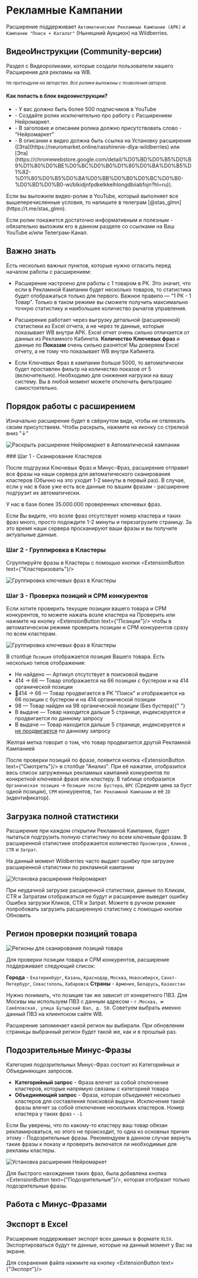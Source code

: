 
# Рекламные Кампании

Расширение поддерживает `Автоматические Рекламные Кампании (АРК)` и `Кампании "Поиск + Каталог"` (Нынешний Аукцион) на Wildberries.

## ВидеоИнструкции (Community-версии)

Раздел с Видеороликами, которые создали пользователи нашего Расширения для рекламы на WB.

<small>
  <i>Не претендуем на авторство. Все ролики выложены с позволения авторов.</i>
</small>

<div className="flex flex-col gap-2 mt-5 h-[300px] overflow-y-scroll w-full">
  <VideoItem
    author={"david_movsesyan"}
    title={"Полный разбор функционала Нейромаркет в рекламе"}
    ytVideoId={"W9CMunKUNWo"}
  />
  <VideoItem
    author={"david_movsesyan"}
    title={"Можно ли сэкономить на связке АРК + Аукцион?"}
    ytVideoId={"35wo0vs3Oic"}
  />
  <VideoItem
    author={"david_movsesyan"}
    title={"Работа со Списками (Подробно)"}
    ytVideoId={"hhQ28wyNmOw"}
  />
  <VideoItem
    author={"david_movsesyan"}
    title={"Продвижение по НЧ и СЧ запросам"}
    ytVideoId={"GMb57K6hjms"}
  />
  <VideoItem
    author={"nikita_romanov"}
    title={"Снижаем расходы на рекламу"}
    ytVideoId={"5JVEC54Rb4A"}
  />
  <VideoItem
    author={"david_movsesyan"}
    title={"Воруем трафик у конкурентов"}
    ytVideoId={"xlRNV-sS__Y"}
  />
  <VideoItem
    author={"nikita_romanov"}
    title={"Мощнейшая Автореклама и Поиск"}
    ytVideoId={"hqtLr6GlCag"}
  />
  <VideoItem
    author={"david_movsesyan"}
    title={"Настройка рекламы на Вайлдберриз"}
    ytVideoId={"NYst0p5bsns"}
  />
</div>

#### Как попасть в блок видеоинструкции?

<Callout type="info" emoji="🎉">
  <ul>
    <li>
      - У вас должно быть более 500 подписчиков в YouTube
    </li>
    <li>
      - Создайте ролик исключительно про работу с Расширением Нейромаркет.
    </li>
    <li>
      - В заголовке и описании ролика должно присутствовать слово -
      "Нейромаркет"
    </li>
    <li>
      - В описании к видео должна быть ссылка на Установку расширения
      ([Эта](https://neuromarket.online/rasshirenie-dlya-wildberries) или
      [Эта](https://chromewebstore.google.com/detail/%D0%BD%D0%B5%D0%B9%D1%80%D0%BE%D0%BC%D0%B0%D1%80%D0%BA%D0%B5%D1%82-%D1%80%D0%B5%D0%BA%D0%BB%D0%B0%D0%BC%D0%B0-%D0%BD%D0%B0-wi/blkidjnfpdkelkkelhlongdbiiabfojn?hl=ru)).
    </li>
  </ul>
</Callout>
Если вы выложили видео-ролик в YouTube, который выполняет все вышеперечисленные условия,
то напишите в телеграм [@stas_glmn](https://t.me/stas_glmn).

Если ролик покажется достаточно информативным и полезным - обязательно выложим его в данном разделе со
ссылками на Ваш YouTube и/или Телеграм-Канал.

## Важно знать

Есть несколько важных пунктов, которые нужно огласить перед началом работы с расширением:

- Расширение настроено для работы с 1 товаром в РК. Это значит, что если в Рекламной Кампании будет несколько товаров, то статистика будет отображаться только для первого.
  <Callout type="info" emoji="⭐">
    Важное правило — "1 РК - 1 Товар". Только в таком режиме вы сможете получить
    максимально точную статистику и наибольшее количество рычагов управления.
  </Callout>

- Расширение работает через выгрузку детальной (расширенной) статистики из Excel отчета, а не через те данные, которые показывает WB внутри АРК.
  Excel отчет очень сильно отличается от данных из Рекламного Кабинета.
  <Callout type="error" emoji="⚠️">
    **Количество Ключевых фраз** и данные по **Показам** очень сильно разнятся!
    Мы доверяем Excel отчету, а не тому что показывает WB внутри Кабинета.
  </Callout>

- Если Ключевых Фраз в кампании больше 5000, то автоматически будет проставлен фильтр на количество показов от 5 (включительно). Необходимо для снижения нагрузки на вашу систему. Вы в любой момент можете отключить фильтрацию самостоятельно.

## Порядок работы с расширением

Изначально расширение будет в свёрнутом виде, чтобы не отвлекать своим присутствием. Чтобы раскрыть, нажмите на иконку со стрелкой вниз "↓"

![Раскрыть расширение Нейромаркет в Автоматической кампании](/expandWidget.png)

 
<Steps>
### Шаг 1 - Сканирование Кластеров

После подгрузки Ключевых Фраз и Минус-Фраз, расширение отправит все фразы на наши сервера для автоматического сканирования кластеров (Обычно на это уходит 1-2 минуты в первый раз). В случае, если у нас в базе уже есть все данные по вашим фразам - расширение подгрузит их автоматически.

<Callout type="info" emoji="ℹ️">
  У нас в базе более 35.000.000 проверенных ключевых фраз.
</Callout>

Если Вы видите, что возле фраз отсутствует номер кластера и таких фраз много, просто подождите 1-2 минуты и перезагрузите страницу. За это время наши сервера просканируют ваши фразы и вы получите актуальные данные.

### Шаг 2 - Группировка в Кластеры

Сгруппируйте фразы в Кластеры с помощью кнопки <ExtensionButton text={"Кластеризовать"}/>

![Группировка ключевых фраз в Кластеры](/extensionClusterize.jpg)

### Шаг 3 - Проверка позиций и CPM конкурентов

Если хотите проверить текущие позиции вашего товара и CPM конкурентов, то можете нажать возле кластера на <span className='font-bold text-blue-600'>Проверить</span> или нажмите на кнопку <ExtensionButton text={"Позиции"}/> чтобы в автоматическом режиме проверить позиции и CPM конкурентов сразу по всем кластерам.

![Группировка ключевых фраз в Кластеры](/extensionCPM.png)

В столбце `Позиция` отображается позиция Вашего товара. Есть несколько типов отображения:

- <span className="text-red-500 font-bold">Не найдено</span> — Артикул отсутствует
  в поисковой выдаче
- <span className="text-green-500 font-bold">414 → 66</span> — Товар отображается
  на 66 позиции с бустером и на 414 органической позиции
- <span className="text-green-500 font-bold">🚀414 → 66</span> — Товар продвигается
  в РК "Поиск" и отображается на 66 позиции с бустером и на 414 органической позиции
- <span className="text-yellow-500 font-bold">98</span> — Товар найден на 98 органической
  позиции (Без бустера){" "}
- <span className="text-green-500 font-bold">В выдаче</span> — Товар находится дальше
  5 странице, индексируется и продвигается по данному запросу
- <span className="text-yellow-500 font-bold">В выдаче</span> — Товар находится дальше
  5 странице, индексируется и <u>не продвигается</u> по данному запросу

<Callout emoji="🟡">
  Желтая метка говорит о том, что товар продвигается другой Рекламной Кампанией
</Callout>

После проверки позиций по фразе, появится кнопка <ExtensionButton text={"Смотреть"}/> в столбце "Анализ".
При её нажатии, отобразится весь список загруженных рекламных кампаний конкурентов по конкретной ключевой фразе или кластеру.
В таблице отобразится `Органическая позиция` → `Позиция после Бустера`, `BPC` (Средняя цена за буст одной позиции), `CPM` конкурентов, `Тип Рекламной Кампании` и её `ID` (идентификатор).

</Steps>

## Загрузка полной статистики

Расширение при каждом открытии Рекламной Кампании, будет пытаться подгрузить полную статистику по всем ключевым фразам.
В расширенной статистике отображается количество `Просмотров` , `Кликов` , `CTR` и `Затрат`.

<Callout emoji="👾">
  На данный момент Wildberries часто выдает ошибку при загрузке расширенной
  статистики по рекламной кампании
</Callout>

![Установка расширения Нейромаркет](/extensionStatsError.png)

При неудачной загрузке расширенной статистики, данные по Кликам, CTR и Затратам отображаться не будут и расширение выведет ошибку <span className='font-semibold text-red-600'>Ошибка загрузки Кликов, CTR и Затрат</span>. Можете в ручном режиме попробовать загрузить расширенную статистику с помощью кнопки <span className='font-bold text-blue-600'>Обновить</span>

## Регион проверки позиций товара

![Регионы для сканирования позиций товара](/extensionRegions.jpg)

Для проверки позиции товара и CPM конкурентов, расширение поддерживает следующий список:

**Города** - `Екатеринбург`, `Казань`, `Краснодар`, `Москва`, `Новосибирск`, `Санкт-Петербург`, `Севастополь`, `Хабаровск`
**Страны** - `Армения`, `Беларусь`, `Казахстан`

Нужно понимать, что позиция так же зависит от конкретного ПВЗ.
Для Москвы мы используем ПВЗ с данным адресом - `г.Москва, м Савёловская, улица Бутырский Вал, д. 50`.
Советуем выбрать именно данный ПВЗ на клиентском сайте WB.

<Callout type="info" emoji="ℹ️">
  Расширение запоминает какой регион вы выбирали. При обновлении страницы
  выбранный регион будет такой же, как и в прошлый раз.
</Callout>

## Подозрительные Минус-Фразы

Категория подозрительных Минус-Фраз состоит из Категорийных и Объединяющих запросов.

- **Категорийный запрос** - Фраза влечет за собой отключение кластеров, которые напрямую связаны с категорией товара
- **Объединяющий запрос** - Фраза, которая объединяет несколько кластеров для составления поисковой выдачи. Исключение такой фразы влечет за собой отключение нескольких кластеров. Номер кластера у таких фраз - `-1`

<Callout type="warning" emoji="⚠️">
  Если Вы уверены, что по какому-то кластеру ваш товар обязан рекламироваться,
  но этого не происходит, то одна из основных причин этому - Подозрительные
  фразы.
</Callout>
<Callout type="info" emoji="ℹ️">
  Рекомендуем в данном случае вернуть такие фразы к показу и проверить включатся
  ли необходимые для рекламы кластеры.
</Callout>

![Установка расширения Нейромаркет](/extensionDanger.jpg)

Для быстрого нахождения таких фраз, была добавлена кнопка <ExtensionButton text={"Подозрительные"}/>, которая отобразит только подозрительные фразы.

## Работа с Минус-Фразами

## Экспорт в Excel

Расширение поддерживает экспорт всех данных в формате `XLSX`.
Экспортироваться будут те данные, которые на данный момент у Вас на экране.

Для сохранения файла нажмите на кнопку <ExtensionButton text={"Экспорт"}/>
